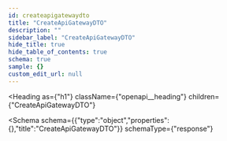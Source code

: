 ```yaml
---
id: createapigatewaydto
title: "CreateApiGatewayDTO"
description: ""
sidebar_label: "CreateApiGatewayDTO"
hide_title: true
hide_table_of_contents: true
schema: true
sample: {}
custom_edit_url: null
---
```



<Heading
  as={"h1"}
  className={"openapi__heading"}
  children={"CreateApiGatewayDTO"}
>
</Heading>





<Schema
  schema={{"type":"object","properties":{},"title":"CreateApiGatewayDTO"}}
  schemaType={"response"}
>
  
</Schema>
            